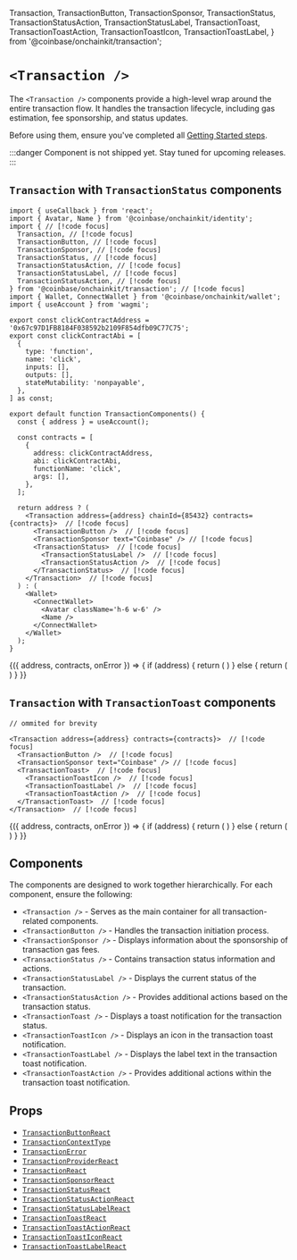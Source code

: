   Transaction, 
  TransactionButton,
  TransactionSponsor,
  TransactionStatus,
  TransactionStatusAction,
  TransactionStatusLabel,
  TransactionToast,
  TransactionToastAction,
  TransactionToastIcon,
  TransactionToastLabel,
} from '@coinbase/onchainkit/transaction';

# `<Transaction />`

The `<Transaction />` components provide a high-level wrap around the entire transaction flow. 
It handles the transaction lifecycle, including gas estimation, fee sponsorship, and status updates.

Before using them, ensure you've completed all [Getting Started steps](/getting-started).

:::danger
Component is not shipped yet. Stay tuned for upcoming releases.
:::

## `Transaction` with `TransactionStatus` components

```tsx [code]
import { useCallback } from 'react';
import { Avatar, Name } from '@coinbase/onchainkit/identity';
import { // [!code focus]
  Transaction, // [!code focus]
  TransactionButton, // [!code focus]
  TransactionSponsor, // [!code focus]
  TransactionStatus, // [!code focus]
  TransactionStatusAction, // [!code focus]
  TransactionStatusLabel, // [!code focus]
  TransactionStatusAction, // [!code focus]
} from '@coinbase/onchainkit/transaction'; // [!code focus]
import { Wallet, ConnectWallet } from '@coinbase/onchainkit/wallet';
import { useAccount } from 'wagmi';

export const clickContractAddress = '0x67c97D1FB8184F038592b2109F854dfb09C77C75';
export const clickContractAbi = [
  {
    type: 'function',
    name: 'click',
    inputs: [],
    outputs: [],
    stateMutability: 'nonpayable',
  },
] as const;

export default function TransactionComponents() {
  const { address } = useAccount();

  const contracts = [
    {
      address: clickContractAddress,
      abi: clickContractAbi,
      functionName: 'click',
      args: [],
    },
  ];

  return address ? (
    <Transaction address={address} chainId={85432} contracts={contracts}>  // [!code focus]
      <TransactionButton />  // [!code focus]
      <TransactionSponsor text="Coinbase" /> // [!code focus]
      <TransactionStatus>  // [!code focus]
        <TransactionStatusLabel />  // [!code focus]
        <TransactionStatusAction />  // [!code focus]
      </TransactionStatus>  // [!code focus]
    </Transaction>  // [!code focus]
  ) : (
    <Wallet>
      <ConnectWallet>
        <Avatar className='h-6 w-6' />
        <Name />
      </ConnectWallet>
    </Wallet>
  );
}
```

<App>
  <TransactionWrapper>
    {({ address, contracts, onError }) => {
      if (address) {
        return (
          <Transaction
            address={address}
            capabilities={{
              paymasterService: {
                url: 'https://api.developer.coinbase.com/rpc/v1/base-sepolia/KkgONfLFgUZKI8nnrttLbI78U2vyhtXg',
              },
            }}
            chainId={84532}
            contracts={contracts}
            onError={onError}
          >
            <TransactionButton />
            <TransactionStatus>
              <TransactionStatusLabel />
              <TransactionStatusAction />
            </TransactionStatus>
          </Transaction>
                )
      } else {
        return (
          <Wallet>
            <ConnectWallet>
              <Avatar className="h-6 w-6" />
              <Name />
            </ConnectWallet>
          </Wallet>
        )
      }
    }}
  </TransactionWrapper>
</AppWithBaseSepolia>

## `Transaction` with `TransactionToast` components

```tsx
// ommited for brevity

<Transaction address={address} contracts={contracts}>  // [!code focus]
  <TransactionButton />  // [!code focus]
  <TransactionSponsor text="Coinbase" /> // [!code focus]
  <TransactionToast>  // [!code focus]
    <TransactionToastIcon />  // [!code focus]
    <TransactionToastLabel />  // [!code focus]
    <TransactionToastAction />  // [!code focus]
  </TransactionToast>  // [!code focus]
</Transaction>  // [!code focus]
```

<AppWithBaseSepolia>
  <TransactionWrapper>
    {({ address, contracts, onError }) => {
      if (address) {
        return (
          <Transaction address={address} contracts={contracts} onError={onError}>
            <TransactionButton />
            <TransactionSponsor text="Coinbase" />
            <TransactionToast>
              <TransactionToastIcon />
              <TransactionToastLabel />
              <TransactionToastAction />
            </TransactionToast>
          </Transaction>
        )
      } else {
        return (
          <Wallet>
            <ConnectWallet>
              <Avatar className="h-6 w-6" />
              <Name />
            </ConnectWallet>
          </Wallet>
        )
      }
    }}
  </TransactionWrapper>
</App>


## Components
The components are designed to work together hierarchically. For each component, ensure the following:
- `<Transaction />` - Serves as the main container for all transaction-related components.
- `<TransactionButton />` - Handles the transaction initiation process.
- `<TransactionSponsor />` - Displays information about the sponsorship of transaction gas fees.
- `<TransactionStatus />` - Contains transaction status information and actions.
- `<TransactionStatusLabel />` - Displays the current status of the transaction.
- `<TransactionStatusAction />` - Provides additional actions based on the transaction status.
- `<TransactionToast />` - Displays a toast notification for the transaction status.
- `<TransactionToastIcon />` - Displays an icon in the transaction toast notification.
- `<TransactionToastLabel />` - Displays the label text in the transaction toast notification.
- `<TransactionToastAction />` - Provides additional actions within the transaction toast notification.

## Props

- [`TransactionButtonReact`](/transaction/types#transactionbuttonreact)
- [`TransactionContextType`](/transaction/types#transactioncontexttype)
- [`TransactionError`](/transaction/types#transactionerror)
- [`TransactionProviderReact`](/transaction/types#transactionproviderreact)
- [`TransactionReact`](/transaction/types#transactionreact)
- [`TransactionSponsorReact`](/transaction/types#transactionsponsorreact)
- [`TransactionStatusReact`](/transaction/types#transactionstatusreact)
- [`TransactionStatusActionReact`](/transaction/types#transactionstatusactionreact)
- [`TransactionStatusLabelReact`](/transaction/types#transactionstatuslabelreact)
- [`TransactionToastReact`](/transaction/types#transactiontoastreact)
- [`TransactionToastActionReact`](/transaction/types#transactiontoastactionreact)
- [`TransactionToastIconReact`](/transaction/types#transactiontoasticonreact)
- [`TransactionToastLabelReact`](/transaction/types#transactiontoastlabelreact)
```